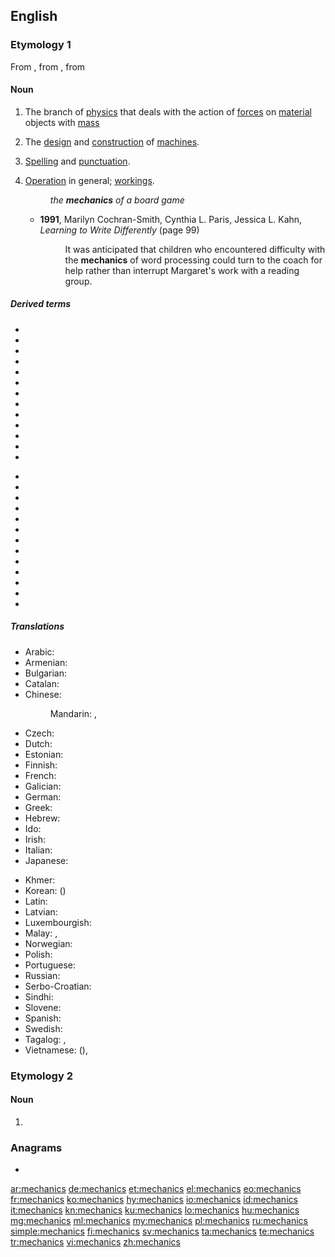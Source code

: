 ==English==
{{wikipedia}}

===Etymology 1===
From {{etyl|la|en}} {{m|la|mechanicus}}, from {{etyl|grc|en}} {{m|grc|μηχανικός}}, from {{m|grc|μηχανή||machine, tool}}

====Noun====
{{en-noun|-}}

# {{lb|en|physics}} The branch of [[physics]] that deals with the action of [[force]]s on [[material]] objects with [[mass]]
# The [[design]] and [[construction]] of [[machine]]s.
# {{lb|en|writing}} [[spelling|Spelling]] and [[punctuation]].
# [[operation|Operation]] in general; [[workings]].
#: ''the '''mechanics''' of a board game''
#* '''1991''', Marilyn Cochran-Smith, ‎Cynthia L. Paris, ‎Jessica L. Kahn, ''Learning to Write Differently'' (page 99)
#*: It was anticipated that children who encountered difficulty with the '''mechanics''' of word processing could turn to the coach for help rather than interrupt Margaret's work with a reading group.

=====Derived terms=====
{{rel-top|Derived terms}}
* {{l|en|aeromechanics}}
* {{l|en|analytic mechanics}}
* {{l|en|biomechanics}}
* {{l|en|body mechanics}}
* {{l|en|celestial mechanics}}
* {{l|en|classical mechanics}}
* {{l|en|electromechanics}}
* {{l|en|fluid mechanics}}
* {{l|en|gas mechanics}}
* {{l|en|hereditary mechanics}}
* {{l|en|hydromechanics}}
* {{l|en|magnetomechanics}}
* {{l|en|matrix mechanics}}
{{rel-mid}}
* {{l|en|micromechanics}}
* {{l|en|molecular mechanics}}
* {{l|en|Newtonian mechanics}}
* {{l|en|nonquantum mechanics}}
* {{l|en|nonrelativistic mechanics}}
* {{l|en|particle mechanics}}
* {{l|en|quantum mechanics}}
* {{l|en|rational mechanics}}
* {{l|en|relativistic mechanics}}
* {{l|en|rock mechanics}}
* {{l|en|soil mechanics}}
* {{l|en|statistical mechanics}}
* {{l|en|wave mechanics}}
{{rel-bottom}}

=====Translations=====
{{trans-top|a branch of physics}}
* Arabic: {{t|ar|مِيكَانِيكَا|f|tr=mikānikā}}
* Armenian: {{t+|hy|մեխանիկա}}
* Bulgarian: {{t+|bg|механика|f|tr=mehánika|sc=Cyrl}}
* Catalan: {{t+|ca|mecànica|f}}
* Chinese:
*: Mandarin: {{t+|cmn|力學|sc=Hani}}, {{t+|cmn|力学|tr=lìxué|sc=Hani}}
* Czech: {{t+|cs|mechanika|f}}
* Dutch: {{t+|nl|mechanica}}
* Estonian: {{t|et|mehaanika}}
* Finnish: {{t+|fi|mekaniikka}}
* French: {{t+|fr|mécanique|f}}
* Galician: {{t+|gl|mecánica}}
* German: {{t+|de|Mechanik|f}}
* Greek: {{t+|el|μηχανική|f}}
* Hebrew: {{t+|he|מכניקה|tr=mekhanika?}}
* Ido: {{t+|io|mekaniko}}
* Irish: {{t|ga|meicnic|f}}
* Italian: {{t+|it|meccanica|f}}
* Japanese: {{t+|ja|力学|tr=りきがく, rikigaku|sc=Jpan}}
{{trans-mid}}
* Khmer: {{t|km|យន្តវិទ្យា|tr=yon vi tyea|sc=Khmr}}
* Korean: {{t+|ko|역학|tr=yeok-hak|sc=Kore}} ({{t+|ko|力學|sc=Kore}})
* Latin: {{t|la|mechanicus}}
* Latvian: {{t|lv|mehānika|f}}
* Luxembourgish: {{t|lb|Mechanik|f}}
* Malay: {{t|ms|kaji daya}}, {{t|ms|mekanik}}
* Norwegian: {{t|no|mekanikk}}
* Polish: {{t+|pl|mechanika|f}}
* Portuguese: {{t+|pt|mecânica|f}}
* Russian: {{t+|ru|меха́ника|f}}
* Serbo-Croatian: {{t+|sh|mehanika|f}}
* Sindhi: {{t+|sd|ميڪانيات|f|sc=Arab}}
* Slovene: {{t+|sl|mehanika|f}}
* Spanish: {{t+|es|mecánica|f}}
* Swedish: {{t+|sv|mekanik|c}}
* Tagalog: {{t|tl|sigwasan}}, {{t|tl|dalubsigwasan}}
* Vietnamese: {{t|vi|lực học}} ({{t|vi|力學}}), {{t|vi|cơ học}}
{{trans-bottom}}

===Etymology 2===

====Noun====
{{head|en|noun plural form}}

# {{plural of|mechanic|lang=en}}

===Anagrams===
* {{l|en|mischance}}

[[ar:mechanics]]
[[de:mechanics]]
[[et:mechanics]]
[[el:mechanics]]
[[eo:mechanics]]
[[fr:mechanics]]
[[ko:mechanics]]
[[hy:mechanics]]
[[io:mechanics]]
[[id:mechanics]]
[[it:mechanics]]
[[kn:mechanics]]
[[ku:mechanics]]
[[lo:mechanics]]
[[hu:mechanics]]
[[mg:mechanics]]
[[ml:mechanics]]
[[my:mechanics]]
[[pl:mechanics]]
[[ru:mechanics]]
[[simple:mechanics]]
[[fi:mechanics]]
[[sv:mechanics]]
[[ta:mechanics]]
[[te:mechanics]]
[[tr:mechanics]]
[[vi:mechanics]]
[[zh:mechanics]]